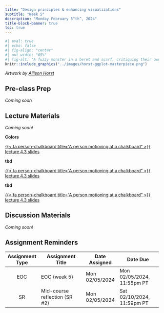 ```yaml
---
title: "Design principles & enhancing visualizations"
subtitle: "Week 5"
description: "Monday February 5^th^, 2024"
title-block-banner: true
toc: true
---
```


```r
#| eval: true 
#| echo: false
#| fig-align: "center"
#| out-width: "65%" 
#| fig-alt: "A fuzzy monster in a beret and scarf, critiquing their own column graph on a canvas in front of them while other assistant monsters (also in berets) carry over boxes full of elements that can be used to customize a graph (like themes and geometric shapes). In the background is a wall with framed data visualizations. Stylized text reads 'ggplot2: build a data masterpiece.'"
knitr::include_graphics("../images/horst-ggplot-masterpiece.png")
```

:::{.gray-text .center-text}
*Artwork by [Allison Horst](https://allisonhorst.com/)*
:::

## Pre-class Prep

*Coming soon* 

## Lecture Materials 

*Coming soon!*

::: {.grid}

::: {.g-col-12 .g-col-md-4}
::: {.center-text}
[**Colors**]{.teal-text .body-text-m}

[{{< fa person-chalkboard title="A person motioning at a chalkboard" >}} lecture 4.3 slides](../slides/week5.1-colors-slides.qmd){.btn role="button" target="_blank"} 
:::
:::

::: {.g-col-12 .g-col-md-4}
::: {.center-text}
[**tbd**]{.teal-text .body-text-m}

[{{< fa person-chalkboard title="A person motioning at a chalkboard" >}} lecture 4.3 slides](../slides/tbd.qmd){.btn role="button" target="_blank"} 
:::
:::

::: {.g-col-12 .g-col-md-4}
::: {.center-text}
[**tbd**]{.teal-text .body-text-m}

[{{< fa person-chalkboard title="A person motioning at a chalkboard" >}} lecture 4.3 slides](../slides/tbd.qmd){.btn role="button" target="_blank"} 
:::
:::

:::

<!-- - color theory -->
<!-- - alt text -->
<!-- - typography -->
<!-- - DEI (using icons & colors for equity awareness) -->
<!-- https://albert-rapp.de/posts/ggplot2-tips/07_four_ways_colors_more_efficiently/07_four_ways_colors_more_efficiently.html -->
<!-- annotations -- {ggtext} {ggtextpath} see https://cararthompson.github.io/nhsr-2023-level-up-workshop/level-up-workshop.html#/title-slide-->
<!-- legends -->
<!-- Redundant coding: update ridgeline plot legend https://clauswilke.com/dataviz/redundant-coding.html; see `guide_colorbar()` https://rstudio-conf-2022.github.io/ggplot2-graphic-design/modules/d2-06_layout.html-->
<!-- patchwork for composing plots -->

## Discussion Materials

*Coming soon!*

## Assignment Reminders

| Assignment Type | Assignment Title               | Date Assigned  | Date Due                   |
|:---------------:|--------------------------------|----------------|----------------------------|
| EOC             | EOC (week 5)                   | Mon 02/05/2024 | Mon 02/05/2024, 11:55pm PT |
| SR              | Mid-course reflection (SR #2)  | Mon 02/05/2024 | Sat 02/10/2024, 11:59pm PT |

<!-- | Assignment Type | Assignment Title                                                                  | Date Assigned  | Date Due        | -->
<!-- |:---------------:|------------------------------------------------------------------------|----------------|----------------------------| -->
<!-- | EOC             | [EOC (week 5)](https://forms.gle/cLtHBybg6kgVDzQSA)                    | Mon 02/05/2024 | Mon 02/05/2024, 11:55pm PT | -->
<!-- | SR              | [Mid-course reflection (SR #2)](../assignments/SR2-midcourse.qmd)      | Mon 02/05/2024 | Sat 02/10/2024, 11:59pm PT | -->
